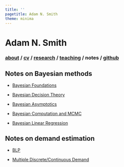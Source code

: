 ```yaml
---
title: ''
pagetitle: Adam N. Smith
theme: minima
---
```


<h1> Adam N. Smith </h1> 

<h3>
[about](index.html) / 
<a href=files/smith-cv.pdf target="_blank">cv</a> /
[research](research.html) /
[teaching](teaching.html) /
notes /
<a href="https://github.com/adam-n-smith" target="_blank">github</a>
</h3> 

<h2> Notes on Bayesian methods </h2>

* [Bayesian Foundations](files/notes/bayes-foundations.pdf)

* [Bayesian Decision Theory](files/notes/bayes-decision-theory.pdf)

* [Bayesian Asymptotics](files/notes/bayes-asymptotics.pdf)

* [Bayesian Computation and MCMC](files/notes/bayes-mcmc.pdf)

* [Bayesian Linear Regression](files/notes/bayes-regression.pdf)

<h2> Notes on demand estimation </h2>

* [BLP](files/notes/blp.pdf)

* [Multiple Discrete/Continuous Demand](files/notes/mdc-simulation.pdf)
